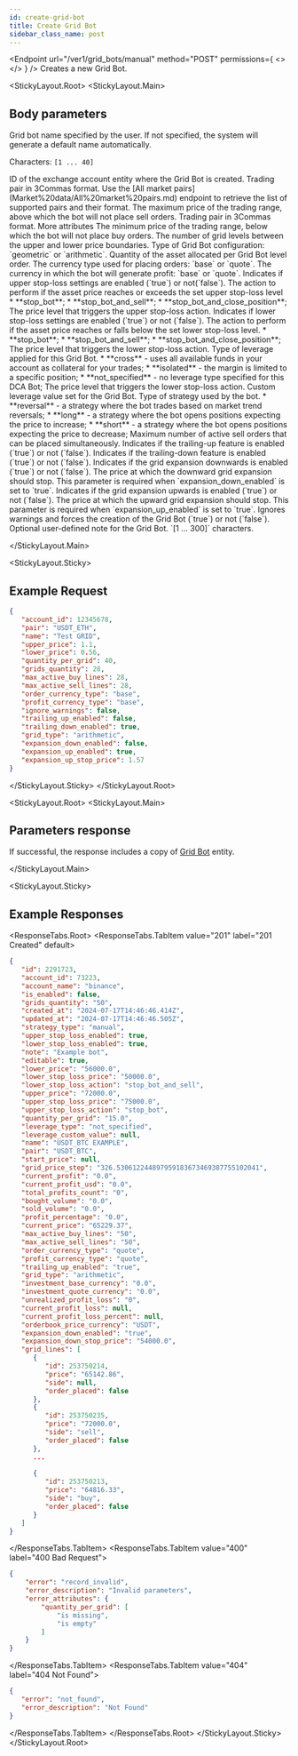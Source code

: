```yaml
---
id: create-grid-bot
title: Create Grid Bot
sidebar_class_name: post
---
```


<Endpoint
  url="/ver1/grid_bots/manual"
  method="POST"
  permissions={
    <>
      <Permission title="Permission" description="BOTS_WRITE" />
      <Permission title="Security" description="SIGNED" />
    </>
  }
/>
Creates a new Grid Bot.

<StickyLayout.Root>
   <StickyLayout.Main>

## Body parameters

<ApiParam name='name' type='integer' id="name" required>
   Grid bot name specified by the user. If not specified, the system will generate a default name automatically.

   Characters: `[1 ... 40]`
</ApiParam>

<ApiParam name='account_id' type='integer' id="account_id" required>
   ID of the exchange account entity where the Grid Bot is created.
</ApiParam>   

<ApiParam name='pair' type='string' id="pair" required>
   Trading pair in 3Commas format. Use the [All market pairs](Market%20data/All%20market%20pairs.md) endpoint to retrieve the list of supported pairs and their format.
</ApiParam>

<ApiParam name='upper_price' type='number' id="upper_price" required>
   The maximum price of the trading range, above which the bot will not place sell orders.
</ApiParam>

<ApiParam name='pair' type='string' id="pair" required>
   Trading pair in 3Commas format.
</ApiParam>


<CollapseAll>
<CollapseAllHeading> More attributes <CollapseAllButton /> </CollapseAllHeading>

<CollapsibleApiParam name="lower_price" type="string" id="lower_price" required>
  The minimum price of the trading range, below which the bot will not place buy orders.
</CollapsibleApiParam>
   
<CollapsibleApiParam name="grids_quantity" type="number" id="grids_quantity" required>
  The number of grid levels between the upper and lower price boundaries.
</CollapsibleApiParam>   

<CollapsibleApiParam name="grid_type" type="string" id="grid_type">
  Type of Grid Bot configuration: `geometric` or `arithmetic`.
</CollapsibleApiParam>

<CollapsibleApiParam name="quantity_per_grid" type="number" id="quantity_per_grid" required>
  Quantity of the asset allocated per Grid Bot level order.
</CollapsibleApiParam>
   
<CollapsibleApiParam name="order_currency_type" type="string" id="order_currency_type">
  The currency type used for placing orders: `base` or `quote`.
</CollapsibleApiParam>

<CollapsibleApiParam name="profit_currency_type" type="string" id="profit_currency_type">
  The currency in which the bot will generate profit: `base` or `quote`.
</CollapsibleApiParam>

<CollapsibleApiParam name="upper_stop_loss_enabled" type="boolean" id="upper_stop_loss_enabled">
  Indicates if upper stop-loss settings are enabled (`true`) or not(`false`).
</CollapsibleApiParam>

<CollapsibleApiParam name="upper_stop_loss_action" type="string" id="upper_stop_loss_action">
  The action to perform if the asset price reaches or exceeds the set upper stop-loss level
  <CollapsibleNestedParams openName="Hide allowed values" collapsedName="Show allowed values">
      * **stop_bot**;
      * **stop_bot_and_sell**;
      * **stop_bot_and_close_position**;
     </CollapsibleNestedParams>
</CollapsibleApiParam>
   
<CollapsibleApiParam name="upper_stop_loss_price" type="number" id="upper_stop_loss_price">
  The price level that triggers the upper stop-loss action.
</CollapsibleApiParam> 

<CollapsibleApiParam name="lower_stop_loss_enabled" type="boolean" id="lower_stop_loss_enabled">
   Indicates if lower stop-loss settings are enabled (`true`) or not (`false`).
</CollapsibleApiParam>

<CollapsibleApiParam name="lower_stop_loss_action" type="string" id="lower_stop_loss_action">
   The action to perform if the asset price reaches or falls below the set lower stop-loss level.
   <CollapsibleNestedParams openName="Hide allowed values" collapsedName="Show allowed values">
      * **stop_bot**;
      * **stop_bot_and_sell**;
      * **stop_bot_and_close_position**;
     </CollapsibleNestedParams>
</CollapsibleApiParam>

<CollapsibleApiParam name="lower_stop_loss_price" type="number" id="lower_stop_loss_price">
   The price level that triggers the lower stop-loss action.
</CollapsibleApiParam>

<CollapsibleApiParam name="leverage_type" type="string" id="leverage_type">
Type of leverage applied for this Grid Bot.
    <CollapsibleNestedParams openName="Hide allowed values" collapsedName="Show allowed values">
      * **cross** - uses all available funds in your account as collateral for your trades;
      * **isolated** - the margin is limited to a specific position;
      * **not_specified** - no leverage type specified for this DCA Bot;
   </CollapsibleNestedParams>
</CollapsibleApiParam>

<CollapsibleApiParam name="lower_stop_loss_price" type="number" id="lower_stop_loss_price">
   The price level that triggers the lower stop-loss action.
</CollapsibleApiParam>

<CollapsibleApiParam name="leverage_custom_value" type="number" id="leverage_custom_value">
   Custom leverage value set for the Grid Bot.
</CollapsibleApiParam>

<CollapsibleApiParam name="mode" type="string" id="mode">
   Type of strategy used by the bot.
    <CollapsibleNestedParams openName="Hide allowed values" collapsedName="Show allowed values">
      * **reversal** - a strategy where the bot trades based on market trend reversals;
      * **long** - a strategy where the bot opens positions expecting the price to increase;
      * **short** - a strategy where the bot opens positions expecting the price to decrease;
   </CollapsibleNestedParams>
</CollapsibleApiParam>

<CollapsibleApiParam name="max_active_sell_lines" type="integer" id="max_active_sell_lines">
   Maximum number of active sell orders that can be placed simultaneously.
</CollapsibleApiParam>

<CollapsibleApiParam name="trailing_up_enabled" type="boolean" id="trailing_up_enabled">
   Indicates if the trailing-up feature is enabled (`true`) or not (`false`).
</CollapsibleApiParam>

<CollapsibleApiParam name="trailing_down_enabled" type="boolean" id="trailing_down_enabled">
   Indicates if the trailing-down feature is enabled (`true`) or not (`false`).
</CollapsibleApiParam>

<CollapsibleApiParam name="expansion_down_enabled" type="boolean" id="expansion_down_enabled">
   Indicates if the grid expansion downwards is enabled (`true`) or not (`false`).
</CollapsibleApiParam>

<CollapsibleApiParam name="expansion_down_stop_price" type="number" id="expansion_down_stop_price" required>
   The price at which the downward grid expansion should stop.
   This parameter is required when `expansion_down_enabled` is set to `true`.
</CollapsibleApiParam>

<CollapsibleApiParam name="expansion_up_enabled" type="boolean" id="expansion_up_stop_price">
   Indicates if the grid expansion upwards is enabled (`true`) or not (`false`).
</CollapsibleApiParam>  

<CollapsibleApiParam name="expansion_up_stop_price" type="boolean" id="expansion_up_stop_price" required>
   The price at which the upward grid expansion should stop.
   This parameter is required when `expansion_up_enabled` is set to `true`.
</CollapsibleApiParam>

<CollapsibleApiParam name="ignore_warnings" type="boolean" id="ignore_warnings">
   Ignores warnings and forces the creation of the Grid Bot (`true`) or not (`false`).
</CollapsibleApiParam>
   
<CollapsibleApiParam name="note" type="integer" id="note">
   Optional user-defined note for the Grid Bot.
   `[1 ... 300]` characters.
</CollapsibleApiParam>
</CollapseAll>

</StickyLayout.Main>


<StickyLayout.Sticky>

## Example Request

```json title="POST /ver1/grid_bots/manual"
{
   "account_id": 12345678,
   "pair": "USDT_ETH",
   "name": "Test GRID",
   "upper_price": 1.1,
   "lower_price": 0.56,
   "quantity_per_grid": 40,
   "grids_quantity": 28,
   "max_active_buy_lines": 28,
   "max_active_sell_lines": 28,
   "order_currency_type": "base",
   "profit_currency_type": "base",
   "ignore_warnings": false,
   "trailing_up_enabled": false,
   "trailing_down_enabled": true,
   "grid_type": "arithmetic",
   "expansion_down_enabled": false,
   "expansion_up_enabled": true,
   "expansion_up_stop_price": 1.57
}
```
</StickyLayout.Sticky>
</StickyLayout.Root>

<StickyLayout.Root>
<StickyLayout.Main>

## Parameters response

If successful, the response includes a copy of [Grid Bot](./0.%20Grid%20Bot%20entity.mdx) entity.

</StickyLayout.Main>

<StickyLayout.Sticky>
## Example Responses

<ResponseTabs.Root>
<ResponseTabs.TabItem value="201" label="201 Created" default>

```json
{
   "id": 2291723,
   "account_id": 73223,
   "account_name": "binance",
   "is_enabled": false,
   "grids_quantity": "50",
   "created_at": "2024-07-17T14:46:46.414Z",
   "updated_at": "2024-07-17T14:46:46.505Z",
   "strategy_type": "manual",
   "upper_stop_loss_enabled": true,
   "lower_stop_loss_enabled": true,
   "note": "Example bot",
   "editable": true,
   "lower_price": "56000.0",
   "lower_stop_loss_price": "50000.0",
   "lower_stop_loss_action": "stop_bot_and_sell",
   "upper_price": "72000.0",
   "upper_stop_loss_price": "75000.0",
   "upper_stop_loss_action": "stop_bot",
   "quantity_per_grid": "15.0",
   "leverage_type": "not_specified",
   "leverage_custom_value": null,
   "name": "USDT_BTC EXAMPLE",
   "pair": "USDT_BTC",
   "start_price": null,
   "grid_price_step": "326.530612244897959183673469387755102041",
   "current_profit": "0.0",
   "current_profit_usd": "0.0",
   "total_profits_count": "0",
   "bought_volume": "0.0",
   "sold_volume": "0.0",
   "profit_percentage": "0.0",
   "current_price": "65229.37",
   "max_active_buy_lines": "50",
   "max_active_sell_lines": "50",
   "order_currency_type": "quote",
   "profit_currency_type": "quote",
   "trailing_up_enabled": "true",
   "grid_type": "arithmetic",
   "investment_base_currency": "0.0",
   "investment_quote_currency": "0.0",
   "unrealized_profit_loss": "0",
   "current_profit_loss": null,
   "current_profit_loss_percent": null,
   "orderbook_price_currency": "USDT",
   "expansion_down_enabled": "true",
   "expansion_down_stop_price": "54000.0",
   "grid_lines": [
      {
         "id": 253750214,
         "price": "65142.86",
         "side": null,
         "order_placed": false
      },
      {
         "id": 253750235,
         "price": "72000.0",
         "side": "sell",
         "order_placed": false
      },
      ...
      
      {
         "id": 253750213,
         "price": "64816.33",
         "side": "buy",
         "order_placed": false
      }
   ]
}
```
</ResponseTabs.TabItem>
<ResponseTabs.TabItem value="400" label="400 Bad Request">

```json
{
    "error": "record_invalid",
    "error_description": "Invalid parameters",
    "error_attributes": {
        "quantity_per_grid": [
            "is missing",
            "is empty"
        ]
    }
}

```
</ResponseTabs.TabItem>
<ResponseTabs.TabItem value="404" label="404 Not Found">
```json
{
   "error": "not_found",
   "error_description": "Not Found"
}
```
  </ResponseTabs.TabItem>
  </ResponseTabs.Root>
</StickyLayout.Sticky>
</StickyLayout.Root>